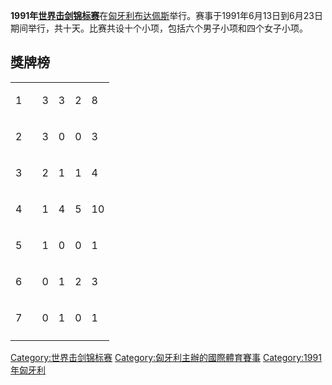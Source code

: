 '''1991年[[世界击剑锦标赛|世界击剑锦标赛]]'''在[[匈牙利|匈牙利]][[布达佩斯|布达佩斯]]举行。赛事于1991年6月13日到6月23日期间举行，共十天。比赛共设十个小项，包括六个男子小项和四个女子小项。

==獎牌榜==
{| {{RankedMedalTable}}
|-
| 1 ||align=left| {{URS}} || 3 || 3 || 2 || 8
|-
| 2 ||align=left| {{ITA}} || 3 || 0 || 0 || 3
|-
| 3 ||align=left| {{HUN}} || 2 || 1 || 1 || 4
|-
| 4 ||align=left| {{GER}} || 1 || 4 || 5 || 10
|-
| 5 ||align=left| {{CUB}} || 1 || 0 || 0 || 1
|-
| 6 ||align=left| {{FRA}} || 0 || 1 || 2 || 3
|-
| 7 ||align=left| {{ROU}} || 0 || 1 || 0 || 1
|-
|}

{{模板:世界击剑锦标赛}}

[[Category:世界击剑锦标赛|Category:世界击剑锦标赛]]
[[Category:匈牙利主辦的國際體育賽事|Category:匈牙利主辦的國際體育賽事]]
[[Category:1991年匈牙利|Category:1991年匈牙利]]